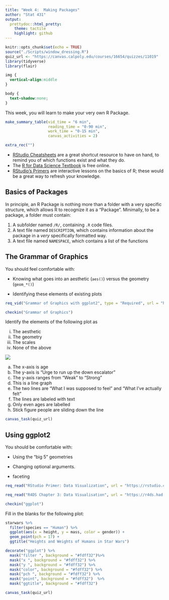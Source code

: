 ```yaml
---
title: "Week 4:  Making Packages"
author: "Stat 431"
output:
  prettydoc::html_pretty:
    theme: tactile
    highlight: github
---
```


```r
knitr::opts_chunk$set(echo = TRUE)
source("./Scripts/window_dressing.R")
quiz_url <- "https://canvas.calpoly.edu/courses/16654/quizzes/11019"
library(tidyverse)
library(flair)
```

```css
img {
  vertical-align:middle
}

body {
  text-shadow:none;
}


```

This week, you will learn to make your very own R Package.


```r
make_summary_table(vid_time = "6 min", 
                   reading_time = "0-90 min", 
                   work_time = "0-15 min", 
                   canvas_activities = 2)
```

```r
extra_rec("")
```

* [RStudio Cheatsheets](https://rstudio.com/resources/cheatsheets/) are a great shortcut resource to have on hand, to remind you of which functions exist and what they do.
* The [R for Data Science Textbook](https://r4ds.had.co.nz/) is free online.
* [RStudio's Primers](https://rstudio.cloud/learn/primers) are interactive lessons on the basics of R; these would be a great way to refresh your knowledge.

## Basics of Packages

In principle, an R Package is nothing more than a folder with a very specific structure, 
which allows R to recognize it as a "Package".  Minimally, to be a package, a folder
must contain:

1. A subfolder named `/R/`, containing `.R` code files.
2. A text file named `DESCRIPTION`, which contains information about the package 
in a *very* specifically formatted way.
3. A text file named `NAMESPACE`, which contains a list of the functions 


## The Grammar of Graphics

You should feel comfortable with:

* Knowing what goes into an aesthetic (`aes()`) versus the geometry (`geom_*()`)

* Identifying these elements of existing plots


```r
req_vid("Grammar of Graphics with ggplot2", type = "Required", url = "https://www.youtube.com/embed/kepKM7Z2O54")
```

```r
checkin("Grammar of Graphics")
```

Identify the elements of the following plot as

(i) The aesthetic
(ii) The geometry
(iii) The scales
(iv) None of the above

<a href=<https://xkcd.com/252/"><img src="./Images/xkcd.png"></a>

(a) The x-axis is age
(b) The y-axis is "Urge to run up the down escalator"
(c) The y-axis ranges from "Weak" to "Strong"
(d) This is a line graph
(e) The two lines are "What I was supposed to feel" and "What I've actually felt"
(f) The lines are labeled with text
(g) Only even ages are labelled
(h) Stick figure people are sliding down the line


```r
canvas_task(quiz_url)
```


## Using ggplot2

You should be comfortable with:

* Using the "big 5" geometries

* Changing optional arguments.

* faceting

```r
req_read("RStudio Primer: Data Visualization", url = "https://rstudio.cloud/learn/primers/3", type = "Required")
```


```r
req_read("R4DS Chapter 3: Data Visualisation", url = "https://r4ds.had.co.nz/data-visualisation.html", type = "Recommended")
```


```r
checkin("ggplot")
```

Fill in the blanks for the following plot:

```r
starwars %>%
  filter(species == "Human") %>%
  ggplot(aes(x = height, y = mass, color = gender)) + 
  geom_point(pch = 17) +
  ggtitle("Heights and Weights of Humans in Star Wars")
```

```r
decorate("ggplot") %>%
  mask("filter ", background = "#fdff32")%>%
  mask("x ", background = "#fdff32") %>%
  mask("y ", background = "#fdff32") %>%
  mask("color", background = "#fdff32") %>%
  mask("pch ", background = "#fdff32") %>%
  mask("point", background = "#fdff32")  %>%
  mask("ggtitle", background = "#fdff32") 
```



```r
canvas_task(quiz_url)
```


